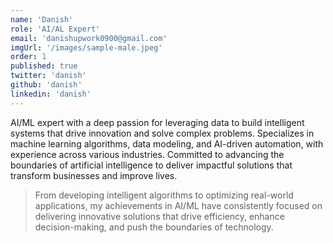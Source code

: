 ```yaml
---
name: 'Danish'
role: 'AI/AL Expert'
email: 'danishupwork0900@gmail.com'
imgUrl: '/images/sample-male.jpeg'
order: 1
published: true
twitter: 'danish'
github: 'danish'
linkedin: 'danish'
---
```


AI/ML expert with a deep passion for leveraging data to build intelligent systems that drive innovation and solve complex problems. Specializes in machine learning algorithms, data modeling, and AI-driven automation, with experience across various industries. Committed to advancing the boundaries of artificial intelligence to deliver impactful solutions that transform businesses and improve lives.

> From developing intelligent algorithms to optimizing real-world applications, my achievements in AI/ML have consistently focused on delivering innovative solutions that drive efficiency, enhance decision-making, and push the boundaries of technology.
